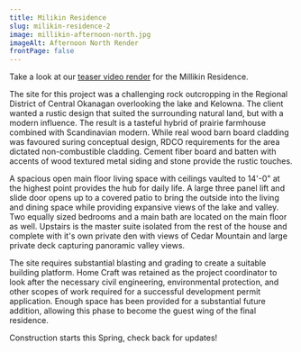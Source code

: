 ```yaml
---
title: Milikin Residence
slug: milikin-residence-2
image: millikin-afternoon-north.jpg
imageAlt: Afternoon North Render
frontPage: false
---
```


Take a look at our [teaser video render](https://www.youtube.com/watch?v=ivhSdB9ddMs) for the Millikin Residence.

The site for this project was a challenging rock outcropping in the Regional District of Central Okanagan overlooking the lake and Kelowna. The client wanted a rustic design that suited the surrounding natural land, but with a modern influence. The result is a tasteful hybrid of prairie farmhouse combined with Scandinavian modern. While real wood barn board cladding was favoured suring conceptual design, RDCO requirements for the area dictated non-combustible cladding. Cement fiber board and batten with accents of wood textured metal siding and stone provide the rustic touches.

A spacious open main floor living space with ceilings vaulted to 14'-0" at the highest point provides the hub for daily life. A large three panel lift and slide door opens up to a covered patio to bring the outside into the living and dining space while providing expansive views of the lake and valley. Two equally sized bedrooms and a main bath are located on the main floor as well. Upstairs is the master suite isolated from the rest of the house and complete with it's own private den with views of Cedar Mountain and large private deck capturing panoramic valley views.

The site requires substantial blasting and grading to create a suitable building platform. Home Craft was retained as the project coordinator to look after the necessary civil engineering, environmental protection, and other scopes of work required for a successful development permit application. Enough space has been provided for a substantial future addition, allowing this phase to become the guest wing of the final residence.

Construction starts this Spring, check back for updates!
